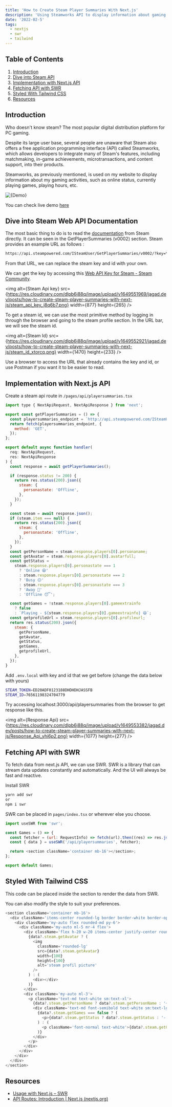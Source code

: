 ---
title: 'How to Create Steam Player Summaries With Next.js'
description: 'Using Steamworks API to display information about gaming activities on websites'
date: '2022-02-5'
tags:
  - nextjs
  - swr
  - tailwind
---

## Table of Contents

1. [Introduction](#introduction)
2. [Dive into Steam API](#dive-into-steam-web-api-documentation)
3. [Implementation with Next.js API](#implementation-with-nextjs-api)
4. [Fetching API with SWR](#fetching-api-with-swr)
5. [Styled With Tailwind CSS](#styled-with-tailwind-css)
6. [Resources](#resources)

## Introduction

Who doesn't know steam? The most popular digital distribution platform for PC gaming.

Despite its large user base, several people are unaware that Steam also offers a free application programming interface (API) called Steamworks, which allows developers to integrate many of Steam's features, including matchmaking, in-game achievements, microtransactions, and content support, into their products.

Steamworks, as previously mentioned, is used on my website to display information about my gaming activities, such as online status, currently playing games, playing hours, etc.

<img alt={Demo} src={https://res.cloudinary.com/dlpb6j88q/image/upload/v1649551515/jagad.dev/posts/how-to-create-steam-player-summaries-with-next-js/demo_mrtci7.png} width={1203} height={592} />

You can check live demo [here](https://jagad.dev/activities)

## Dive into Steam Web API Documentation

The most basic thing to do is to read the [documentation](https://developer.valvesoftware.com/wiki/Steam_Web_API#GetPlayerSummaries_.28v0002.29) from Steam directly. It can be seen in the GetPlayerSummaries (v0002) section. Steam provides an example URL as follows :

```bash
https://api.steampowered.com/ISteamUser/GetPlayerSummaries/v0002/?key=YOUR-STEAM-KEY&steamids=YOUR-STEAM-ID
```

From that URL, we can replace the steam key and id with your own.

We can get the key by accessing this [Web API Key for Steam - Steam Community](https://steamcommunity.com/dev/apikey).

<img alt={Steam Api key} src={https://res.cloudinary.com/dlpb6j88q/image/upload/v1649551969/jagad.dev/posts/how-to-create-steam-player-summaries-with-next-js/steam_api_key_j8q6b7.png} width={877} height={265} />

To get a steam id, we can use the most primitive method by logging in through the browser and going to the steam profile section. In the URL bar, we will see the steam id.

<img alt={Steam Id} src={https://res.cloudinary.com/dlpb6j88q/image/upload/v1649552921/jagad.dev/posts/how-to-create-steam-player-summaries-with-next-js/steam_id_xtorcq.png} width={1470} height={233} />

Use a browser to access the URL that already contains the key and id, or use Postman if you want it to be easier to read.

## Implementation with Next.js API

Create a steam api route in `/pages/api/playersummaries.tsx`

```javascript
import type { NextApiRequest, NextApiResponse } from 'next';

export const getPlayerSummaries = () => {
  const playersummaries_endpoint = `http://api.steampowered.com/ISteamUser/GetPlayerSummaries/v0002/?key=${process.env.STEAM_TOKEN}&steamids=${process.env.STEAM_ID}`;
  return fetch(playersummaries_endpoint, {
    method: 'GET',
  });
};

export default async function handler(
  req: NextApiRequest,
  res: NextApiResponse
) {
  const response = await getPlayerSummaries();

  if (response.status != 200) {
    return res.status(200).json({
      steam: {
        personastate: 'Offline',
      },
    });
  }

  const steam = await response.json();
  if (steam.item === null) {
    return res.status(200).json({
      steam: {
        personastate: 'Offline',
      },
    });
  }
  const getPersonName = steam.response.players[0].personaname;
  const getAvatar = steam.response.players[0].avatarfull;
  const getStatus =
    steam.response.players[0].personastate === 1
      ? 'Online 😆'
      : steam.response.players[0].personastate === 2
      ? 'Busy 😐'
      : steam.response.players[0].personastate === 3
      ? 'Away 🥱'
      : 'Offline 😴';

  const getGames = !steam.response.players[0].gameextrainfo
    ? false
    : `Playing - ${steam.response.players[0].gameextrainfo} 😆`;
  const getprofileUrl = steam.response.players[0].profileurl;
  return res.status(200).json({
    steam: {
      getPersonName,
      getAvatar,
      getStatus,
      getGames,
      getprofileUrl,
    },
  });
}
```

Add `.env.local` with key and id that we get before (change the data below with yours)

```bash
STEAM_TOKEN=ED20ADF0123188DHDHDHJASSFB
STEAM_ID=76561198324704779
```

Try accessing localhost:3000/api/playersummaries from the browser to get response like this.

<img alt={Response Api} src={https://res.cloudinary.com/dlpb6j88q/image/upload/v1649553382/jagad.dev/posts/how-to-create-steam-player-summaries-with-next-js/Response_Api_yhi6p2.png} width={1077} height={277} />

## Fetching API with SWR

To fetch data from next.js API, we can use SWR. SWR is a library that can stream data updates constantly and automatically. And the UI will always be fast and reactive.

Install SWR

```bash
yarn add swr
or
npm i swr
```

SWR can be placed in `pages/index.tsx` or wherever else you choose.

```javascript
import useSWR from 'swr';

const Games = () => {
  const fetcher = (url: RequestInfo) => fetch(url).then((res) => res.json());
  const { data } = useSWR('/api/playersummaries', fetcher);

  return <section className='container mb-16'></section>;
};

export default Games;
```

## Styled With Tailwind CSS

This code can be placed inside the section to render the data from SWR.

You can also modify the style to suit your preferences.

```javascript
<section className='container mb-16'>
  <div className='items-center rounded-lg border border-white border-opacity-10'>
    <div className='my-auto flex rounded-md py-6'>
      <div className='my-auto ml-5 mr-4 flex'>
        <div className='flex h-20 w-20 items-center justify-center rounded-lg'>
          {data?.steam.getAvatar ? (
            <img
              className='rounded-lg'
              src={data?.steam.getAvatar}
              width={100}
              height={100}
              alt='steam profil picture'
            />
          ) : (
            <div></div>
          )}
        </div>
        <div className='my-auto ml-3'>
          <p className='text-md text-white sm:text-xl'>
            {data?.steam.getPersonName ? data?.steam.getPersonName : '~'}
            <div className='text-md font-semibold text-white sm:text-lg'>
              {data?.steam.getGames === false ? (
                <p>{data?.steam.getStatus ? data?.steam.getStatus : '-'}</p>
              ) : (
                <p className='font-normal text-white'>{data?.steam.getGames}</p>
              )}
            </div>
          </p>
        </div>
      </div>
    </div>
  </div>
</section>
```

## Resources

- [Usage with Next.js – SWR](https://swr.vercel.app/docs/with-nextjs)
- [API Routes: Introduction | Next.js (nextjs.org)](https://nextjs.org/docs/api-routes/introduction)
